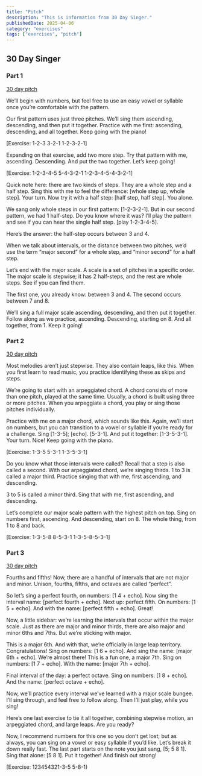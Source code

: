 ```yaml
---
title: "Pitch"
description: "This is information from 30 Day Singer."
publishedDate: 2025-04-06
category: "exercises"
tags: ["exercises", "pitch"]
---
```


## 30 Day Singer

### Part 1

[30 day pitch](https://www.30daysinger.com/tutorial/practice-routine-for-better-intonation-singers-who-struggle-with-pitch/3)

We’ll begin with numbers, but feel free to use an easy vowel or syllable once you’re comfortable with the pattern.

Our first pattern uses just three pitches. We’ll sing them ascending, descending, and then put it together. Practice with me first: ascending, descending, and all together. Keep going with the piano!

[Exercise: 1-2-3 3-2-1 1-2-3-2-1]

Expanding on that exercise, add two more step. Try that pattern with me, ascending. Descending. And put the two together. Let’s keep going!

[Exercise: 1-2-3-4-5 5-4-3-2-1 1-2-3-4-5-4-3-2-1]

Quick note here: there are two kinds of steps. They are a whole step and a half step. Sing this with me to feel the difference: [whole step up, whole step]. Your turn. Now try it with a half step: [half step, half step]. You alone.

We sang only whole steps in our first pattern: [1-2-3-2-1]. But in our second pattern, we had 1 half-step. Do you know where it was? I’ll play the pattern and see if you can hear the single half step. [play 1-2-3-4-5].

Here’s the answer: the half-step occurs between 3 and 4.

When we talk about intervals, or the distance between two pitches, we’d use the term “major second” for a whole step, and “minor second” for a half step.

Let’s end with the major scale. A scale is a set of pitches in a specific order. The major scale is stepwise; it has 2 half-steps, and the rest are whole steps. See if you can find them.

The first one, you already know: between 3 and 4. The second occurs between 7 and 8.

We’ll sing a full major scale ascending, descending, and then put it together. Follow along as we practice, ascending. Descending, starting on 8. And all together, from 1. Keep it going!

### Part 2

[30 day pitch](https://www.30daysinger.com/tutorial/practice-routine-for-better-intonation-singers-who-struggle-with-pitch/4)

Most melodies aren’t just stepwise. They also contain leaps, like this. When you first learn to read music, you practice identifying these as skips and steps.

We’re going to start with an arpeggiated chord. A chord consists of more than one pitch, played at the same time. Usually, a chord is built using three or more pitches. When you arpeggiate a chord, you play or sing those pitches individually.

Practice with me on a major chord, which sounds like this. Again, we’ll start on numbers, but you can transition to a vowel or syllable if you’re ready for a challenge. Sing [1-3-5]; [echo]. [5-3-1]. And put it together: [1-3-5-3-1]. Your turn. Nice! Keep going with the piano.

[Exercise: 1-3-5 5-3-1 1-3-5-3-1]

Do you know what those intervals were called? Recall that a step is also called a second. With our arpeggiated chord, we’re singing thirds. 1 to 3 is called a major third. Practice singing that with me, first ascending, and descending.

3 to 5 is called a minor third. Sing that with me, first ascending, and descending.

Let’s complete our major scale pattern with the highest pitch on top. Sing on numbers first, ascending. And descending, start on 8. The whole thing, from 1 to 8 and back.

[Exercise: 1-3-5-8 8-5-3-1 1-3-5-8-5-3-1]

### Part 3

[30 day pitch](https://www.30daysinger.com/tutorial/practice-routine-for-better-intonation-singers-who-struggle-with-pitch/5)

Fourths and fifths! Now, there are a handful of intervals that are not major and minor. Unison, fourths, fifths, and octaves are called “perfect”.

So let’s sing a perfect fourth, on numbers: [1 4 + echo]. Now sing the interval name: [perfect fourth + echo]. Next up: perfect fifth. On numbers: [1 5 + echo]. And with the name: [perfect fifth + echo]. Great!

Now, a little sidebar: we’re learning the intervals that occur within the major scale. Just as there are major and minor thirds, there are also major and minor 6ths and 7ths. But we’re sticking with major.  

This is a major 6th. And with that, we’re officially in large leap territory. Congratulations! Sing on numbers: [1 6 + echo]. And sing the name: [major 6th + echo]. We’re almost there! This is a fun one, a major 7th. Sing on numbers: [1 7 + echo]. With the name: [major 7th + echo].

Final interval of the day: a perfect octave. Sing on numbers: [1 8 + echo]. And the name: [perfect octave + echo].

Now, we’ll practice every interval we’ve learned with a major scale bungee. I’ll sing through, and feel free to follow along. Then I’ll just play, while you sing!

 Here’s one last exercise to tie it all together, combining stepwise motion, an arpeggiated chord, and large leaps. Are you ready?

Now, I recommend numbers for this one so you don’t get lost; but as always, you can sing on a vowel or easy syllable if you’d like. Let’s break it down really fast. The last part starts on the note you just sang, [5; 5 8 1]. Sing that alone: [5 8 1]. Put it together! And finish out strong!

[Exercise: 123454321-3-5 5-8-1)
